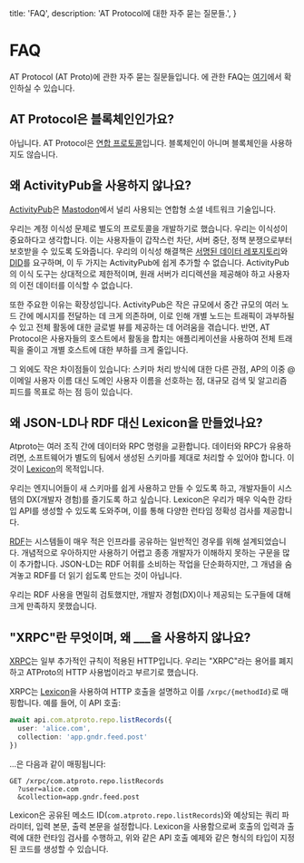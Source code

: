   title: 'FAQ',
  description:
    'AT Protocol에 대한 자주 묻는 질문들.',
}

# FAQ

AT Protocol (AT Proto)에 관한 자주 묻는 질문들입니다. 에 관한 FAQ는 [여기](https://gndr.social/about/faq)에서 확인하실 수 있습니다.

## AT Protocol은 블록체인인가요?

아닙니다. AT Protocol은 [연합 프로토콜](https://ko.wikipedia.org/wiki/연합_(정보_기술))입니다. 블록체인이 아니며 블록체인을 사용하지도 않습니다.

## 왜 ActivityPub을 사용하지 않나요?

[ActivityPub](https://ko.wikipedia.org/wiki/ActivityPub)은 [Mastodon](https://joinmastodon.org/)에서 널리 사용되는 연합형 소셜 네트워크 기술입니다.

우리는 계정 이식성 문제로 별도의 프로토콜을 개발하기로 했습니다. 우리는 이식성이 중요하다고 생각합니다. 이는 사용자들이 갑작스런 차단, 서버 중단, 정책 분쟁으로부터 보호받을 수 있도록 도와줍니다. 우리의 이식성 해결책은 [서명된 데이터 레포지토리](/guides/data-repos)와 [DID](/guides/identity)를 요구하며, 이 두 가지는 ActivityPub에 쉽게 추가할 수 없습니다. ActivityPub의 이식 도구는 상대적으로 제한적이며, 원래 서버가 리디렉션을 제공해야 하고 사용자의 이전 데이터를 이식할 수 없습니다.

또한 주요한 이유는 확장성입니다. ActivityPub은 작은 규모에서 중간 규모의 여러 노드 간에 메시지를 전달하는 데 크게 의존하며, 이로 인해 개별 노드는 트래픽이 과부하될 수 있고 전체 활동에 대한 글로벌 뷰를 제공하는 데 어려움을 겪습니다. 반면, AT Protocol은 사용자들의 호스트에서 활동을 합치는 애플리케이션을 사용하여 전체 트래픽을 줄이고 개별 호스트에 대한 부하를 크게 줄입니다.

그 외에도 작은 차이점들이 있습니다: 스키마 처리 방식에 대한 다른 관점, AP의 이중 @ 이메일 사용자 이름 대신 도메인 사용자 이름을 선호하는 점, 대규모 검색 및 알고리즘 피드를 목표로 하는 점 등이 있습니다.

## 왜 JSON-LD나 RDF 대신 Lexicon을 만들었나요?

Atproto는 여러 조직 간에 데이터와 RPC 명령을 교환합니다. 데이터와 RPC가 유용하려면, 소프트웨어가 별도의 팀에서 생성된 스키마를 제대로 처리할 수 있어야 합니다. 이것이 [Lexicon](/guides/lexicon)의 목적입니다.

우리는 엔지니어들이 새 스키마를 쉽게 사용하고 만들 수 있도록 하고, 개발자들이 시스템의 DX(개발자 경험)를 즐기도록 하고 싶습니다. Lexicon은 우리가 매우 익숙한 강타입 API를 생성할 수 있도록 도와주며, 이를 통해 다양한 런타임 정확성 검사를 제공합니다.

[RDF](https://ko.wikipedia.org/wiki/리소스_설명_프레임워크)는 시스템들이 매우 적은 인프라를 공유하는 일반적인 경우를 위해 설계되었습니다. 개념적으로 우아하지만 사용하기 어렵고 종종 개발자가 이해하지 못하는 구문을 많이 추가합니다. JSON-LD는 RDF 어휘를 소비하는 작업을 단순화하지만, 그 개념을 숨겨놓고 RDF를 더 읽기 쉽도록 만드는 것이 아닙니다.

우리는 RDF 사용을 면밀히 검토했지만, 개발자 경험(DX)이나 제공되는 도구들에 대해 크게 만족하지 못했습니다.

## "XRPC"란 무엇이며, 왜 ___을 사용하지 않나요?

[XRPC](/specs/xrpc)는 일부 추가적인 규칙이 적용된 HTTP입니다. 우리는 "XRPC"라는 용어를 폐지하고 ATProto의 HTTP 사용법이라고 부르기로 했습니다.

XRPC는 [Lexicon](/guides/lexicon)을 사용하여 HTTP 호출을 설명하고 이를 `/xrpc/{methodId}`로 매핑합니다. 예를 들어, 이 API 호출:

```typescript
await api.com.atproto.repo.listRecords({
  user: 'alice.com',
  collection: 'app.gndr.feed.post'
})
```

...은 다음과 같이 매핑됩니다:

```text
GET /xrpc/com.atproto.repo.listRecords
  ?user=alice.com
  &collection=app.gndr.feed.post
```

Lexicon은 공유된 메소드 ID(`com.atproto.repo.listRecords`)와 예상되는 쿼리 파라미터, 입력 본문, 출력 본문을 설정합니다. Lexicon을 사용함으로써 호출의 입력과 출력에 대한 런타임 검사를 수행하고, 위와 같은 API 호출 예제와 같은 형식의 타입이 지정된 코드를 생성할 수 있습니다.